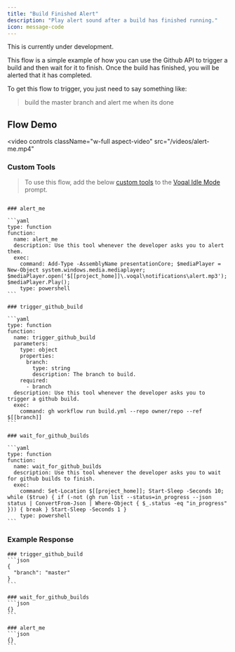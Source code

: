 ```yaml
---
title: "Build Finished Alert"
description: "Play alert sound after a build has finished running."
icon: message-code
---
```


<Warning>This is currently under development.</Warning>

This flow is a simple example of how you can use the Github API to trigger a build and then wait for it to finish.
Once the build has finished, you will be alerted that it has completed.

To get this flow to trigger, you just need to say something like:

> build the master branch and alert me when its done

## Flow Demo

<video
  controls
  className="w-full aspect-video"
  src="/videos/alert-me.mp4"
></video>

### Custom Tools

> To use this flow, add the below [custom tools](https://docs.voqal.dev/tools/overview#custom-tools) to the [Voqal Idle Mode](/library/embedded/idle) prompt.

````

### alert_me

```yaml
type: function
function:
  name: alert_me
  description: Use this tool whenever the developer asks you to alert them.
  exec:
    command: Add-Type -AssemblyName presentationCore; $mediaPlayer = New-Object system.windows.media.mediaplayer; $mediaPlayer.open('$[[project_home]]\.voqal\notifications\alert.mp3'); $mediaPlayer.Play();
    type: powershell
```

### trigger_github_build

```yaml
type: function
function:
  name: trigger_github_build
  parameters:
    type: object
    properties:
      branch:
        type: string
        description: The branch to build.
    required:
      - branch
  description: Use this tool whenever the developer asks you to trigger a github build.
  exec:
    command: gh workflow run build.yml --repo owner/repo --ref $[[branch]]
```

### wait_for_github_builds

```yaml
type: function
function:
  name: wait_for_github_builds
  description: Use this tool whenever the developer asks you to wait for github builds to finish.
  exec:
    command: Set-Location $[[project_home]]; Start-Sleep -Seconds 10; while ($true) { if (-not (gh run list --status=in_progress --json status | ConvertFrom-Json | Where-Object { $_.status -eq "in_progress" })) { break } Start-Sleep -Seconds 1 }
    type: powershell
```
````

### Example Response

````
### trigger_github_build
```json
{
  "branch": "master"
}
```

### wait_for_github_builds
```json
{}
```

### alert_me
```json
{}
```
````
